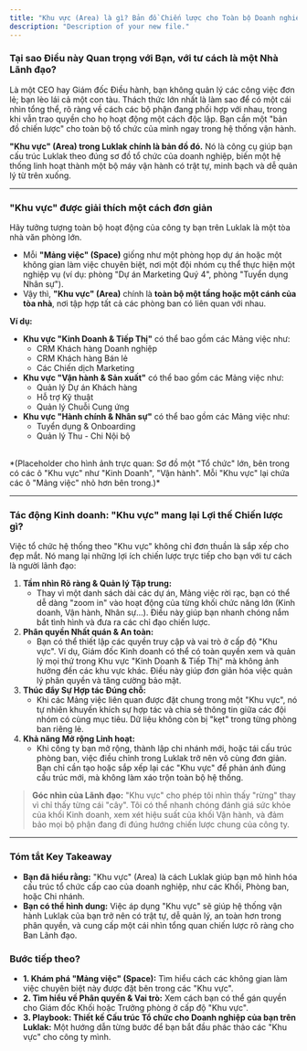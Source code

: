 ```yaml
---
title: "Khu vực (Area) là gì? Bản đồ Chiến lược cho Toàn bộ Doanh nghiệp của Bạn"
description: "Description of your new file."
---
```


### **Tại sao Điều này Quan trọng với Bạn, với tư cách là một Nhà Lãnh đạo?**

Là một CEO hay Giám đốc Điều hành, bạn không quản lý các công việc đơn lẻ; bạn lèo lái cả một con tàu. Thách thức lớn nhất là làm sao để có một cái nhìn tổng thể, rõ ràng về cách các bộ phận đang phối hợp với nhau, trong khi vẫn trao quyền cho họ hoạt động một cách độc lập. Bạn cần một "bản đồ chiến lược" cho toàn bộ tổ chức của mình ngay trong hệ thống vận hành.

**"Khu vực" (Area) trong Luklak chính là bản đồ đó.** Nó là công cụ giúp bạn cấu trúc Luklak theo đúng sơ đồ tổ chức của doanh nghiệp, biến một hệ thống linh hoạt thành một bộ máy vận hành có trật tự, minh bạch và dễ quản lý từ trên xuống.

---

### **"Khu vực" được giải thích một cách đơn giản**

Hãy tưởng tượng toàn bộ hoạt động của công ty bạn trên Luklak là một tòa nhà văn phòng lớn.

- Mỗi **"Mảng việc" (Space)** giống như một phòng họp dự án hoặc một không gian làm việc chuyên biệt, nơi một đội nhóm cụ thể thực hiện một nghiệp vụ (ví dụ: phòng "Dự án Marketing Quý 4", phòng "Tuyển dụng Nhân sự").
- Vậy thì, **"Khu vực" (Area)** chính là **toàn bộ một tầng hoặc một cánh của tòa nhà**, nơi tập hợp tất cả các phòng ban có liên quan với nhau.

**Ví dụ:**

- **Khu vực "Kinh Doanh & Tiếp Thị"** có thể bao gồm các Mảng việc như:
  - CRM Khách hàng Doanh nghiệp
  - CRM Khách hàng Bán lẻ
  - Các Chiến dịch Marketing
- **Khu vực "Vận hành & Sản xuất"** có thể bao gồm các Mảng việc như:
  - Quản lý Dự án Khách hàng
  - Hỗ trợ Kỹ thuật
  - Quản lý Chuỗi Cung ứng
- **Khu vực "Hành chính & Nhân sự"** có thể bao gồm các Mảng việc như:
  - Tuyển dụng & Onboarding
  - Quản lý Thu - Chi Nội bộ

\
\*(Placeholder cho hình ảnh trực quan: Sơ đồ một "Tổ chức" lớn, bên trong có các ô "Khu vực" như "Kinh Doanh", "Vận hành". Mỗi "Khu vực" lại chứa các ô "Mảng việc" nhỏ hơn bên trong.)\*

---

### **Tác động Kinh doanh: "Khu vực" mang lại Lợi thế Chiến lược gì?**

Việc tổ chức hệ thống theo "Khu vực" không chỉ đơn thuần là sắp xếp cho đẹp mắt. Nó mang lại những lợi ích chiến lược trực tiếp cho bạn với tư cách là người lãnh đạo:

1. **Tầm nhìn Rõ ràng & Quản lý Tập trung:**
   - Thay vì một danh sách dài các dự án, Mảng việc rời rạc, bạn có thể dễ dàng "zoom in" vào hoạt động của từng khối chức năng lớn (Kinh doanh, Vận hành, Nhân sự...). Điều này giúp bạn nhanh chóng nắm bắt tình hình và đưa ra các chỉ đạo chiến lược.
2. **Phân quyền Nhất quán & An toàn:**
   - Bạn có thể thiết lập các quyền truy cập và vai trò ở cấp độ "Khu vực". Ví dụ, Giám đốc Kinh doanh có thể có toàn quyền xem và quản lý mọi thứ trong Khu vực "Kinh Doanh & Tiếp Thị" mà không ảnh hưởng đến các khu vực khác. Điều này giúp đơn giản hóa việc quản lý phân quyền và tăng cường bảo mật.
3. **Thúc đẩy Sự Hợp tác Đúng chỗ:**
   - Khi các Mảng việc liên quan được đặt chung trong một "Khu vực", nó tự nhiên khuyến khích sự hợp tác và chia sẻ thông tin giữa các đội nhóm có cùng mục tiêu. Dữ liệu không còn bị "kẹt" trong từng phòng ban riêng lẻ.
4. **Khả năng Mở rộng Linh hoạt:**
   - Khi công ty bạn mở rộng, thành lập chi nhánh mới, hoặc tái cấu trúc phòng ban, việc điều chỉnh trong Luklak trở nên vô cùng đơn giản. Bạn chỉ cần tạo hoặc sắp xếp lại các "Khu vực" để phản ánh đúng cấu trúc mới, mà không làm xáo trộn toàn bộ hệ thống.

> **Góc nhìn của Lãnh đạo:** "Khu vực" cho phép tôi nhìn thấy "rừng" thay vì chỉ thấy từng cái "cây". Tôi có thể nhanh chóng đánh giá sức khỏe của khối Kinh doanh, xem xét hiệu suất của khối Vận hành, và đảm bảo mọi bộ phận đang đi đúng hướng chiến lược chung của công ty.

---

### **Tóm tắt Key Takeaway**

- **Bạn đã hiểu rằng:** "Khu vực" (Area) là cách Luklak giúp bạn mô hình hóa cấu trúc tổ chức cấp cao của doanh nghiệp, như các Khối, Phòng ban, hoặc Chi nhánh.
- **Bạn có thể hình dung:** Việc áp dụng "Khu vực" sẽ giúp hệ thống vận hành Luklak của bạn trở nên có trật tự, dễ quản lý, an toàn hơn trong phân quyền, và cung cấp một cái nhìn tổng quan chiến lược rõ ràng cho Ban Lãnh đạo.

### **Bước tiếp theo?**

- **1. Khám phá "Mảng việc" (Space):** Tìm hiểu cách các không gian làm việc chuyên biệt này được đặt bên trong các "Khu vực".
- **2. Tìm hiểu về Phân quyền & Vai trò:** Xem cách bạn có thể gán quyền cho Giám đốc Khối hoặc Trưởng phòng ở cấp độ "Khu vực".
- **3. Playbook: Thiết kế Cấu trúc Tổ chức cho Doanh nghiệp của bạn trên Luklak:** Một hướng dẫn từng bước để bạn bắt đầu phác thảo các "Khu vực" cho công ty mình.
